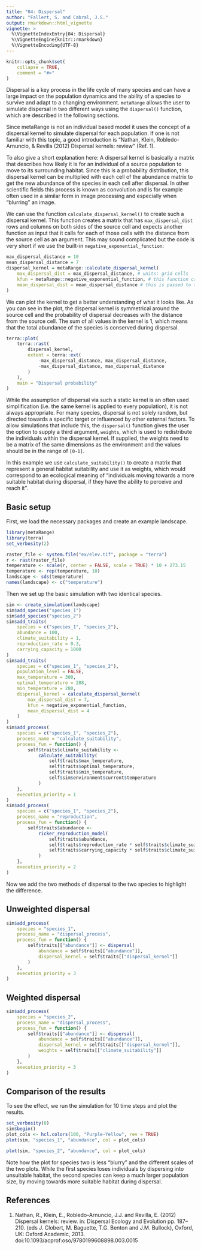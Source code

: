 ```yaml
---
title: "04: Dispersal"
author: "Fallert, S. and Cabral, J.S."
output: rmarkdown::html_vignette
vignette: >
  %\VignetteIndexEntry{04: Dispersal}
  %\VignetteEngine{knitr::rmarkdown}
  %\VignetteEncoding{UTF-8}
---
```


```r
knitr::opts_chunk$set(
    collapse = TRUE,
    comment = "#>"
)
```
Dispersal is a key process in the life cycle of many species and can have a large impact on the population dynamics and the ability of a species to survive and adapt to a changing environment.
`metaRange` allows the user to simulate dispersal in two different ways using the `dispersal()` function, which are described in the following sections.

Since metaRange is not an individual based model it uses the concept of a dispersal kernel to simulate dispersal for each population.
If one is not familiar with this topic, a good introduction is "Nathan, Klein, Robledo-Arnuncio, & Revilla (2012) Dispersal kernels: review" (Ref. 1).

To also give a short explanation here: A dispersal kernel is basically a matrix that describes how likely it is for an individual of a source population to move to its surrounding habitat.
Since this is a probability distribution, this dispersal kernel can be multiplied with each cell of the abundance matrix to get the new abundance of the species in each cell after dispersal.
In other scientific fields this process is known as convolution and is for example often used in a similar form in image processing and especially when "blurring" an image.

We can use the function `calculate_dispersal_kernel()` to create such a dispersal kernel.
This function creates a matrix that has `max_dispersal_dist` rows and columns on both sides of the source cell and expects another function as input that it calls for each of those cells with the distance from the source cell as an argument.
This may sound complicated but the code is very short if we use the built-in `negative_exponential_function`:

```r
max_dispersal_distance = 10
mean_dispersal_distance = 7
dispersal_kernel = metaRange::calculate_dispersal_kernel(
    max_dispersal_dist = max_dispersal_distance, # units: grid cells
    kfun = metaRange::negative_exponential_function, # this function calculates the kernel values
    mean_dispersal_dist = mean_dispersal_distance # this is passed to the kfun
)
```

We can plot the kernel to get a better understanding of what it looks like.
As you can see in the plot, the dispersal kernel is symmetrical around the source cell and the probability of dispersal decreases with the distance from the source cell.
The sum of all values in the kernel is 1, which means that the total abundance of the species is conserved during dispersal.
```r
terra::plot(
    terra::rast(
        dispersal_kernel,
        extent = terra::ext(
            -max_dispersal_distance, max_dispersal_distance,
            -max_dispersal_distance, max_dispersal_distance
        )
    ),
    main = "Dispersal probability"
)
```

While the assumption of dispersal via such a static kernel is an often used simplification  (i.e. the same kernel is applied to every population), it is not always appropriate.
For many species, dispersal is not solely random, but directed towards a specific target or influenced by other external factors.
To allow simulations that include this, the `dispersal()` function gives the user the option to supply a third argument, `weights`, which is used to redistribute the individuals within the dispersal kernel.
If supplied, the weights need to be a matrix of the same dimensions as the environment and the values should be in the range of `[0-1]`.

In this example we use `calculate_suitability()` to create a matrix that represent a general habitat suitability and use it as weights, which would correspond to an ecological meaning of "individuals moving towards a more suitable habitat during dispersal, if they have the ability to perceive and reach it".


## Basic setup
First, we load the necessary packages and create an example landscape.
```r
library(metaRange)
library(terra)
set_verbosity(2)

raster_file <- system.file("ex/elev.tif", package = "terra")
r <- rast(raster_file)
temperature <- scale(r, center = FALSE, scale = TRUE) * 10 + 273.15
temperature <- rep(temperature, 10)
landscape <- sds(temperature)
names(landscape) <- c("temperature")
```

Then we set up the basic simulation with two identical species.
```r
sim <- create_simulation(landscape)
sim$add_species("species_1")
sim$add_species("species_2")
sim$add_traits(
    species = c("species_1", "species_2"),
    abundance = 100,
    climate_suitability = 1,
    reproduction_rate = 0.3,
    carrying_capacity = 1000
)
sim$add_traits(
    species = c("species_1", "species_2"),
    population_level = FALSE,
    max_temperature = 300,
    optimal_temperature = 288,
    min_temperature = 280,
    dispersal_kernel = calculate_dispersal_kernel(
        max_dispersal_dist = 7,
        kfun = negative_exponential_function,
        mean_dispersal_dist = 4
    )
)
sim$add_process(
    species = c("species_1", "species_2"),
    process_name = "calculate_suitability",
    process_fun = function() {
        self$traits$climate_suitability <-
            calculate_suitability(
                self$traits$max_temperature,
                self$traits$optimal_temperature,
                self$traits$min_temperature,
                self$sim$environment$current$temperature
            )
    },
    execution_priority = 1
)
sim$add_process(
    species = c("species_1", "species_2"),
    process_name = "reproduction",
    process_fun = function() {
        self$traits$abundance <-
            ricker_reproduction_model(
                self$traits$abundance,
                self$traits$reproduction_rate * self$traits$climate_suitability,
                self$traits$carrying_capacity * self$traits$climate_suitability
            )
    },
    execution_priority = 2
)
```

Now we add the two methods of dispersal to the two species to highlight the difference.

## Unweighted dispersal

```r
sim$add_process(
    species = "species_1",
    process_name = "dispersal_process",
    process_fun = function() {
        self$traits[["abundance"]] <- dispersal(
            abundance = self$traits[["abundance"]],
            dispersal_kernel = self$traits[["dispersal_kernel"]]
        )
    },
    execution_priority = 3
)
```

## Weighted dispersal
```r
sim$add_process(
    species = "species_2",
    process_name = "dispersal_process",
    process_fun = function() {
        self$traits[["abundance"]] <- dispersal(
            abundance = self$traits[["abundance"]],
            dispersal_kernel = self$traits[["dispersal_kernel"]],
            weights = self$traits[["climate_suitability"]]
        )
    },
    execution_priority = 3
)
```

## Comparison of the results
To see the effect, we run the simulation for 10 time steps and plot the results.
```r
set_verbosity(0)
sim$begin()
plot_cols <- hcl.colors(100, "Purple-Yellow", rev = TRUE)
plot(sim, "species_1", "abundance", col = plot_cols)
```

```r
plot(sim, "species_2", "abundance", col = plot_cols)
```

Note how the plot for species two is less "blurry" and the different scales of the two plots.
While the first species loses individuals by dispersing into unsuitable habitat, the second species can keep a much larger population size, by moving towards more suitable habitat during dispersal.

## References
(1) Nathan, R., Klein, E., Robledo-Arnuncio, J.J. and Revilla, E. (2012)
Dispersal kernels: review. in: Dispersal Ecology and Evolution pp. 187--210. (eds J. Clobert, M. Baguette, T.G. Benton and J.M. Bullock),
Oxford, UK: Oxford Academic, 2013.
doi:10.1093/acprof:oso/9780199608898.003.0015

